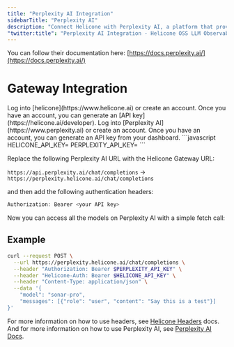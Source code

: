 ```yaml
---
title: "Perplexity AI Integration"
sidebarTitle: "Perplexity AI"
description: "Connect Helicone with Perplexity AI, a platform that provides powerful language models including Sonar and Sonar Pro for various AI applications."
"twitter:title": "Perplexity AI Integration - Helicone OSS LLM Observability"
---
```


You can follow their documentation here: [https://docs.perplexity.ai/](https://docs.perplexity.ai/)

# Gateway Integration

<Steps>
  <Step title="Create a Helicone account">
    Log into [helicone](https://www.helicone.ai) or create an account. Once you have an account, you
    can generate an [API key](https://helicone.ai/developer).
  </Step>
  <Step title="Create a Perplexity AI account">
    Log into [Perplexity AI](https://www.perplexity.ai) or create an account. Once you have an account, you
    can generate an API key from your dashboard.
  </Step>
  <Step title="Set HELICONE_API_KEY and PERPLEXITY_API_KEY as environment variable">
```javascript
HELICONE_API_KEY=<your API key>
PERPLEXITY_API_KEY=<your API key>
```
  </Step>
  <Step title="Modify the base URL and add Auth headers">

Replace the following Perplexity AI URL with the Helicone Gateway URL:

`https://api.perplexity.ai/chat/completions` -> `https://perplexity.helicone.ai/chat/completions`

and then add the following authentication headers:

```javascript
Authorization: Bearer <your API key>
```

</Step>
</Steps>

Now you can access all the models on Perplexity AI with a simple fetch call:

## Example

```bash
curl --request POST \
  --url https://perplexity.helicone.ai/chat/completions \
  --header "Authorization: Bearer $PERPLEXITY_API_KEY" \
  --header "Helicone-Auth: Bearer $HELICONE_API_KEY" \
  --header "Content-Type: application/json" \
  --data '{
    "model": "sonar-pro",
    "messages": [{"role": "user", "content": "Say this is a test"}]
}'
```

For more information on how to use headers, see [Helicone Headers](https://docs.helicone.ai/helicone-headers/header-directory#utilizing-headers) docs.
And for more information on how to use Perplexity AI, see [Perplexity AI Docs](https://docs.perplexity.ai/).

